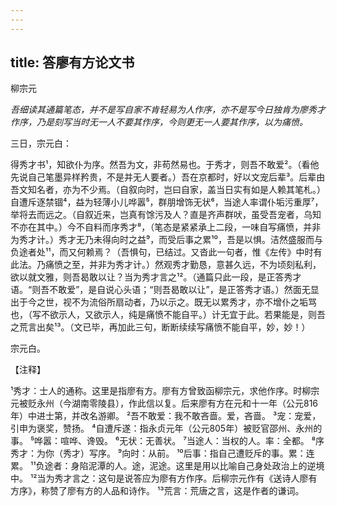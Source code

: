```yaml
---
---
---
```

title: 答廖有方论文书
---



柳宗元

*吾细读其通篇笔态，并不是写自家不肯轻易为人作序，亦不是写今日独肯为廖秀才作序，乃是刻写当时无一人不要其作序，今则更无一人要其作序，以为痛愤。*

三日，宗元白：

得秀才书¹，知欲仆为序。然吾为文，非苟然易也。于秀才，则吾不敢爱²。（看他先说自己笔墨异样矜贵，不是并无人要者。）吾在京都时，好以文宠后辈³。后辈由吾文知名者，亦为不少焉。（自叙向时，岂曰自家，盖当日实有如是人赖其笔札。）自遭斥逐禁锢⁴，益为轻薄小儿哗嚣⁵，群朋增饰无状⁶，当途人率谓仆垢污重厚⁷，举将去而远之。（自叙近来，岂真有馀污及人？直是齐声群吠，虽受吾宠者，乌知不亦在其中。）今不自料而序秀才⁸，（笔态是紧紧承上二段，一味自写痛愤，并非为秀才计。）秀才无乃未得向时之益⁹，而受后事之累¹⁰，吾是以惧。洁然盛服而与负途者处¹¹，而又何赖焉？（吾惧句，已结过。又沓此一句者，惟《左传》中时有此法。乃痛愤之至，并非为秀才计。）然观秀才勤恳，意甚久远，不为顷刻私利，欲以就文雅，则吾曷敢以让？当为秀才言之¹²。（通篇只此一段，是正答秀才语。“则吾不敢爱”，是自说心头语；“则吾曷敢以让”，是正答秀才语。）然面无显出于今之世，视不为流俗所扇动者，乃以示之。既无以累秀才，亦不增仆之垢骂也，（写不欲示人，又欲示人，纯是痛愤不能自平。）计无宜于此。若果能是，则吾之荒言出矣¹³。（文已毕，再加此三句，断断续续写痛愤不能自平，妙，妙！）

宗元白。

【注释】

¹秀才：士人的通称。这里是指廖有方。廖有方曾致函柳宗元，求他作序。时柳宗元被贬永州（今湖南零陵县），作此信以复。后来廖有方在元和十一年（公元816年）中进士第，并改名游卿。
²吾不敢爱：我不敢吝啬。爱，吝啬。
³宠：宠爱，引申为褒奖，赞扬。
⁴自遭斥遂：指永贞元年（公元805年）被贬官邵州、永州的事。
⁵哗嚣：喧哗、谗毁。
⁶无状：无善状。
⁷当途人：当权的人。率：全都。
⁸序秀才：为你（秀才）写序。
⁹向时：从前。
¹⁰后事：指自己遭贬斥的事。累：连累。
¹¹负途者：身陷泥潭的人。途，泥途。这里是用以比喻自己身处政治上的逆境中。
¹²当为秀才言之：这句是说答应为廖有方作序。后柳宗元作有《送诗人廖有方序》，称赞了廖有方的人品和诗作。
¹³荒言：荒唐之言，这是作者的谦词。